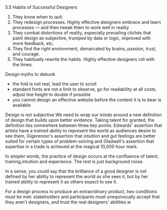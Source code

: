5.5 Habits of Successful Designers
1. They know when to quit.
2. They redesign processes.  Highly effective designers embrace and learn processes — and then tweak them to work well in reality
3. They combat distortions of reality, especially prevailing clichés that paint design as subjective, trumped by data or logic, improved with more feedback, etc.
4. They find the right environment, demarcated by brains, passion, trust, and courage.
5. They habitually rewrite the habits.  Highly effective designers roll with the times.

Design myths to debunk
- the fold is not real, lead the user to scroll
- standard fonts are not a limit to observe, go for readability at all costs, adjust line height to double if possible
- you cannot design an effective website before the content it is to bear is available

Design is not subjective
We need to wrap our minds around a new definition of design that builds upon better evidence. Taking talent for granted, the definition lies somewhere between three key points: Edwards' assertion that artists have a trained ability to represent the world as audiences desire to see them, Gigerenzer's assertion that intuition and gut feelings are better suited for certain types of problem-solving and Gladwell's assertion that expertise in a trade is achieved at the magical 10,000 hour mark.

In simpler words, the practice of design occurs at the confluence of talent, training,intuition and experience. The rest is just background noise.

In a sense, you could say that the brilliance of a good designer is not defined by her ability to represent the world as she sees it, but by her trained ability to represent it as others expect to see it.

For a design process to produce an extraordinary product, two conditions must be met: stakeholders and participants must unequivocally accept that they aren't designers, and trust the real designers' abilities.w